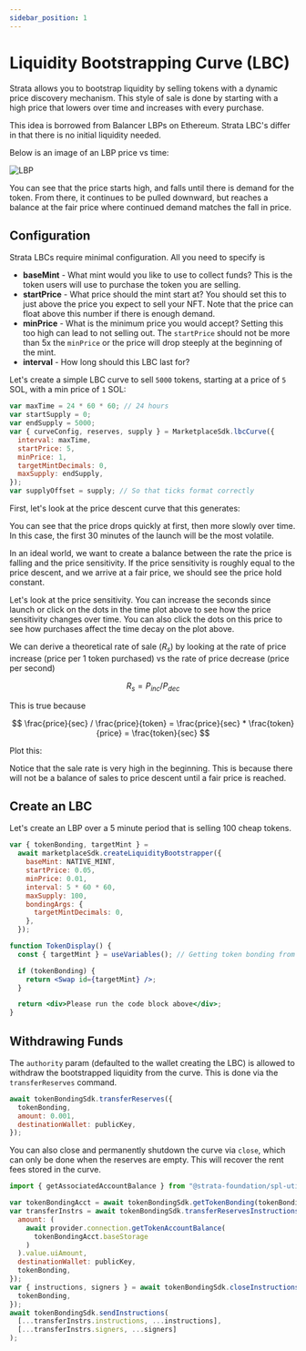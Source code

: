 ```yaml
---
sidebar_position: 1
---
```


# Liquidity Bootstrapping Curve (LBC)

Strata allows you to bootstrap liquidity by selling tokens with a dynamic price discovery mechanism. This style of sale is done by starting with a high price that lowers over time and
increases with every purchase.

This idea is borrowed from Balancer LBPs on Ethereum. Strata LBC's differ in that there is no initial liquidity needed.

Below is an image of an LBP price vs time:

![LBP](./lbp.png)

You can see that the price starts high, and falls until there is demand for the token. From there, it continues to be pulled downward,
but reaches a balance at the fair price where continued demand matches the fall in price.

## Configuration

Strata LBCs require minimal configuration. All you need to specify is

- **baseMint** - What mint would you like to use to collect funds? This is the token users will use to purchase the token you are selling.
- **startPrice** - What price should the mint start at? You should set this to just above the price you expect to sell your NFT. Note that the price can float above this number if there is enough demand.
- **minPrice** - What is the minimum price you would accept? Setting this too high can lead to not selling out. The `startPrice` should not be more than 5x the `minPrice` or the price will drop steeply at the beginning of the mint.
- **interval** - How long should this LBC last for?

Let's create a simple LBC curve to sell `5000` tokens, starting at a price of `5` SOL, with a min price of `1` SOL:


```jsx async
var maxTime = 24 * 60 * 60; // 24 hours
var startSupply = 0;
var endSupply = 5000;
var { curveConfig, reserves, supply } = MarketplaceSdk.lbcCurve({
  interval: maxTime,
  startPrice: 5,
  minPrice: 1,
  targetMintDecimals: 0,
  maxSupply: endSupply,
});
var supplyOffset = supply; // So that ticks format correctly
```

First, let's look at the price descent curve that this generates:

<CurveConfiguratorFromVariables
  priceVsSupply={false}
  priceVsTime
  rateVsTime={false}
/>

You can see that the price drops quickly at first, then more slowly over time. In this case, the first 30 minutes of the launch
will be the most volatile.

In an ideal world, we want to create a balance between the rate the price is falling and the price sensitivity.
If the price sensitivity is roughly equal to the price descent, and we arrive at a fair price, we should see the price hold constant.

Let's look at the price sensitivity. You can increase the seconds since launch or click on the dots in the time plot above to see how the price
sensitivity changes over time. You can also click the dots on this price to see how purchases affect the time decay on the plot above.

<CurveConfiguratorFromVariables
  priceVsSupply
  priceVsTime={false}
  rateVsTime={false}
/>

We can derive a theoretical rate of sale ($R_s$) by looking at the rate of price increase (price per 1 token purchased) vs
the rate of price decrease (price per second)

$$
R_s = P_{inc} / P_{dec}
$$

This is true because

$$
 \frac{price}{sec} / \frac{price}{token} =  \frac{price}{sec} * \frac{token}{price} = \frac{token}{sec}
$$

Plot this:

<CurveConfiguratorFromVariables
  priceVsSupply={false}
  priceVsTime={false}
  rateVsTime={true}
/>
<CurveConfiguratorFromVariables
  priceVsSupply={false}
  priceVsTime={false}
  rateVsTime={false}
  salesVsTime={true}
/>

Notice that the sale rate is very high in the beginning. This is because there will not be a balance of sales to price descent until
a fair price is reached.

## Create an LBC

Let's create an LBP over a 5 minute period that is selling 100 cheap tokens.

```js async name=lbc
var { tokenBonding, targetMint } =
  await marketplaceSdk.createLiquidityBootstrapper({
    baseMint: NATIVE_MINT,
    startPrice: 0.05,
    minPrice: 0.01,
    interval: 5 * 60 * 60,
    maxSupply: 100,
    bondingArgs: {
      targetMintDecimals: 0,
    },
  });
```

```jsx live
function TokenDisplay() {
  const { targetMint } = useVariables(); // Getting token bonding from above code;

  if (tokenBonding) {
    return <Swap id={targetMint} />;
  }

  return <div>Please run the code block above</div>;
}
```

## Withdrawing Funds

The `authority` param (defaulted to the wallet creating the LBC) is allowed to withdraw the bootstrapped liquidity from
the curve. This is done via the `transferReserves` command.

```js async deps=lbc
await tokenBondingSdk.transferReserves({
  tokenBonding,
  amount: 0.001,
  destinationWallet: publicKey,
});
```

You can also close and permanently shutdown the curve via `close`, which can only be done when the reserves are empty. This will
recover the rent fees stored in the curve.

```js
import { getAssociatedAccountBalance } from "@strata-foundation/spl-utils";
```

```js async deps=lbc
var tokenBondingAcct = await tokenBondingSdk.getTokenBonding(tokenBonding);
var transferInstrs = await tokenBondingSdk.transferReservesInstructions({
  amount: (
    await provider.connection.getTokenAccountBalance(
      tokenBondingAcct.baseStorage
    )
  ).value.uiAmount,
  destinationWallet: publicKey,
  tokenBonding,
});
var { instructions, signers } = await tokenBondingSdk.closeInstructions({
  tokenBonding,
});
await tokenBondingSdk.sendInstructions(
  [...transferInstrs.instructions, ...instructions],
  [...transferInstrs.signers, ...signers]
);
```
